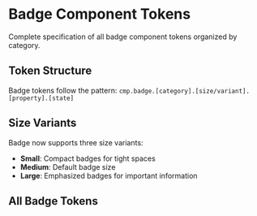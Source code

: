 
<Meta title="Token Reference/Component/Badge" />

# Badge Component Tokens

Complete specification of all badge component tokens organized by category.

## Token Structure

Badge tokens follow the pattern: `cmp.badge.[category].[size/variant].[property].[state]`

## Size Variants

Badge now supports three size variants:
- **Small**: Compact badges for tight spaces
- **Medium**: Default badge size
- **Large**: Emphasized badges for important information

## All Badge Tokens

<TokenSystemWrapper>
<TokenTable tier="cmp" category="badge" />
</TokenSystemWrapper>